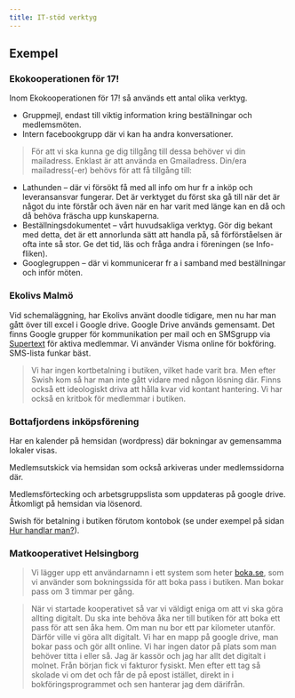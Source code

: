 ```yaml
---
title: IT-stöd verktyg
---
```


## Exempel

### Ekokooperationen för 17!

Inom Ekokooperationen för 17! så används ett antal olika verktyg.

- Gruppmejl, endast till viktig information kring beställningar och medlemsmöten.
- Intern facebookgrupp där vi kan ha andra konversationer.

> För att vi ska kunna ge dig tillgång till dessa
> behöver vi din mailadress. Enklast är att använda en Gmailadress. Din/era
> mailadress(-er) behövs för att få tillgång till:

- Lathunden – där vi försökt få med all info om hur fr a inköp och leveransansvar
  fungerar. Det är verktyget du först ska gå till när det är något du inte förstår och även
  när en har varit med länge kan en då och då behöva fräscha upp kunskaperna.
- Beställningsdokumentet – vårt huvudsakliga verktyg. Gör dig bekant med detta, det
  är ett annorlunda sätt att handla på, så förförståelsen är ofta inte så stor. Ge det tid, läs
  och fråga andra i föreningen (se Info-fliken).
- Googlegruppen – där vi kommunicerar fr a i samband med beställningar och inför
  möten.

### Ekolivs Malmö

Vid schemaläggning, har Ekolivs använt doodle tidigare, men nu har man gått över till excel i Google drive. Google Drive används gemensamt. Det finns Google grupper för kommunikation per mail och en SMSgrupp via [Supertext](https://www.thesupertext.com/) för aktiva medlemmar. Vi använder Visma online för bokföring. SMS-lista funkar bäst.

> Vi har ingen kortbetalning i butiken, vilket hade varit bra. Men efter Swish kom så har man inte gått vidare med någon lösning där. Finns också ett ideologiskt driva att hålla kvar vid kontant hantering. Vi har också en kritbok för medlemmar i butiken.

### Bottafjordens inköpsförening

Har en kalender på hemsidan (wordpress) där bokningar av gemensamma lokaler visas.

Medlemsutskick via hemsidan som också arkiveras under medlemssidorna där.

Medlemsförtecking och arbetsgruppslista som uppdateras på google drive. Åtkomligt på hemsidan via lösenord.

Swish för betalning i butiken förutom kontobok (se under exempel på sidan [Hur handlar man?](Hur%20handlar%20man%20d7ebf8a47e0b4656b1d88cb75781e611.md)).

### Matkooperativet Helsingborg

> Vi lägger upp ett användarnamn i ett system som heter [boka.se](http://boka.se/), som vi använder som bokningssida för att boka pass i butiken. Man bokar pass om 3 timmar per gång.

> När vi startade kooperativet så var vi väldigt eniga om att vi ska göra allting digitalt. Du ska inte behöva åka ner till butiken för att boka ett pass för att sen åka hem. Om man nu bor ett par kilometer utanför. Därför ville vi göra allt digitalt. Vi har en mapp på google drive, man bokar pass och gör allt online. Vi har ingen dator på plats som man behöver titta i eller så. Jag är kassör och jag har allt det digitalt i molnet. Från början fick vi fakturor fysiskt. Men efter ett tag så skolade vi om det och får de på epost istället, direkt in i bokföringsprogrammet och sen hanterar jag dem därifrån.
